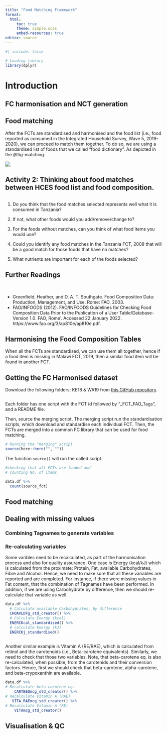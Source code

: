 ```yaml
---
title: "Food Matching Framework"
format: 
  html:
     toc: true
     theme: simple.scss
     embed-resources: true
editor: source
---
```


```r
#| include: false

# Loading library
library(dplyr)

```

# Introduction

## FC harmonisation and NCT generation

## Food matching

After the FCTs are standardised and harmonised and the food list (i.e., food reported as consumed in the Integrated Household Survey, Wave 5, 2019-2020), we can proceed to match them together. To do so, we are using a standardised list of foods that we called "food dictionary". As depicted in the @fig-matching.

![](images/food-matching.png){#fig-matching}

::: callout-note
## Activity 2: Thinking about food matches between HCES food list and food composition.
:::

```r


```

1.  Do you think that the food matches selected represents well what it is consumed in Tanzania?

2.  If not, what other foods would you add/remove/change to?

3.  For the foods without matches, can you think of what food items you would use?

4.  Could you identify any food matches in the Tanzania FCT, 2008 that will be a good match for those foods that have no matches?

5.  What nutrients are important for each of the foods selected?



## Further Readings

<br>

-   Greenfield, Heather, and D. A. T. Southgate. Food Composition Data: Production, Management, and Use. Rome: FAO, 2003.
-   FAO/INFOODS (2012). FAO/INFOODS Guidelines for Checking Food Composition Data Prior to the Publication of a User Table/Database-Version 1.0. FAO, Rome'. Accessed 22 January 2022. https://www.fao.org/3/ap810e/ap810e.pdf.



## Harmonising the Food Composition Tables

When all the FCTs are standardised, we can use them all together, hence if a food item is missing in Malawi FCT, 2019, then a similar food item will be found in another FCT.

## Getting the FC Harmonised dataset

Download the following folders: KE18 & WA19 from [this GitHub repository](). 

```r


```

Each folder has one script with the FCT id followed by "_FCT_FAO_Tags", and a README file. 

Then, source the merging script. The merging script run the standardisation scripts, which download and standardise each individual FCT. Then, the FCTs are merged into a common FC library that can be used for food matching. 

```r

# Running the "merging" script
source(here::here("", ""))

```

The function `source()` will run the called script.

```r

#checking that all FCTs are loaded and 
# counting No. of items 

data.df %>%  
  count(source_fct) 

```

## Food matching


## Dealing with missing values

### Combining Tagnames to generate variables

### Re-calculating variables

Some varibles need to be recalculated, as part of the harmonisation process and also for quality assurance. One case is Energy (kcal/kJ) which is calculated from the proximate: Protein, Fat, available Carbohydrates, Fibre and Alcohol. Hence, we need to make sure that all these variables are reported and are completed. For instance, if there were missing values in Fat content, that the combination of Tagnames have been performed. In addition, if we are using Carbohydrate by difference, then we should re-calculate that variable as well. 


```r

data.df %>% 
  # Calculate available Carbohydrates, by difference
  CHOAVLDFg_std_creator() %>%  
  # Calculate Energy (kcal)
  ENERCKcal_standardised() %>% 
  # calculate Energy (kJ)
  ENERCKj_standardised() 
  

```

Another similar example is Vitamin A (RE/RAE), which is calculated from retinol and the carotenoids (i.e., Beta-carotene equivalents). Similarly, we need to check that those two variables. Note, that beta-carotene eq. is also re-calculated, when possible, from the carotenids and their conversion factors. Hence, first we should check that beta-carotene, alpha-carotene, and beta-crypoxanthin are available. 

```r

data.df %>% 
# Recalculate beta-carotene eq.
    CARTBEQmcg_std_creator() %>% 
# Recalculate Vitamin A (RAE)
   VITA_RAEmcg_std_creator() %>%  
# Recalculate Vitamin A (RE)
    VITAmcg_std_creator()

```


## Visualisation & QC


